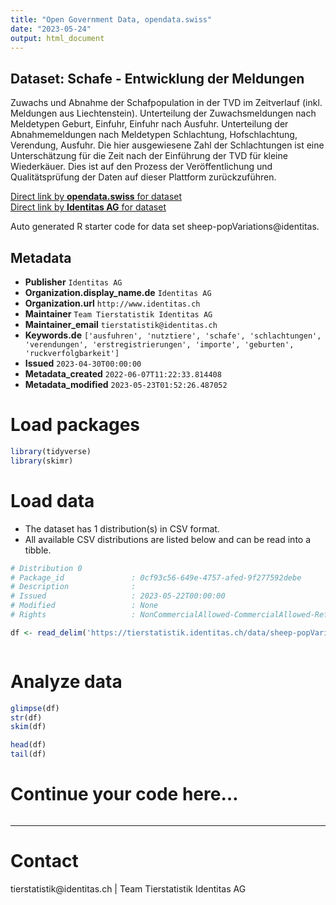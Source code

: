 ```yaml
---
title: "Open Government Data, opendata.swiss"
date: "2023-05-24"
output: html_document
---
```


## Dataset: Schafe - Entwicklung der Meldungen

Zuwachs und Abnahme der Schafpopulation in der TVD im Zeitverlauf (inkl. Meldungen aus Liechtenstein). Unterteilung der Zuwachsmeldungen nach Meldetypen Geburt, Einfuhr, Einfuhr nach Ausfuhr. Unterteilung der Abnahmemeldungen nach Meldetypen Schlachtung, Hofschlachtung, Verendung, Ausfuhr. Die hier ausgewiesene Zahl der Schlachtungen ist eine Unterschätzung für die Zeit nach der Einführung der TVD für kleine Wiederkäuer. Dies ist auf den Prozess der Veröffentlichung und Qualitätsprüfung der Daten auf dieser Plattform zurückzuführen.

[Direct link by **opendata.swiss** for dataset](https://opendata.swiss/de/dataset/schafe-entwicklung-der-meldungen)<br>
[Direct link by **Identitas AG** for dataset](https://tierstatistik.identitas.ch/)

Auto generated R starter code for data set sheep-popVariations@identitas.

## Metadata

- **Publisher** `Identitas AG`
- **Organization.display_name.de** `Identitas AG`
- **Organization.url** `http://www.identitas.ch`
- **Maintainer** `Team Tierstatistik Identitas AG`
- **Maintainer_email** `tierstatistik@identitas.ch`
- **Keywords.de** `['ausfuhren', 'nutztiere', 'schafe', 'schlachtungen', 'verendungen', 'erstregistrierungen', 'importe', 'geburten', 'ruckverfolgbarkeit']`
- **Issued** `2023-04-30T00:00:00`
- **Metadata_created** `2022-06-07T11:22:33.814408`
- **Metadata_modified** `2023-05-23T01:52:26.487052`


# Load packages

```r

library(tidyverse)
library(skimr)

```

# Load data

-   The dataset has 1 distribution(s) in CSV format.
-   All available CSV distributions are listed below and can be read into a tibble.

```r

# Distribution 0
# Package_id               : 0cf93c56-649e-4757-afed-9f277592debe
# Description              : 
# Issued                   : 2023-05-22T00:00:00
# Modified                 : None
# Rights                   : NonCommercialAllowed-CommercialAllowed-ReferenceRequired

df <- read_delim('https://tierstatistik.identitas.ch/data/sheep-popVariations.csv')



```

# Analyze data

```r

glimpse(df)
str(df)
skim(df)

head(df)
tail(df)

```

# Continue your code here...

```r

```

------------------------------------------------------------------------

# Contact

tierstatistik@identitas.ch | Team Tierstatistik Identitas AG
